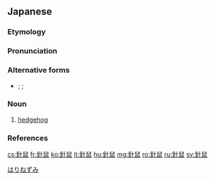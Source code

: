 ==Japanese==

===Etymology===
{{wikipedia|ハリネズミ|lang=ja}}
{{ja-kanjitab|はり|ねずみ|yomi=k}}
{{compound|lang=ja|sort=はりねずみ|針|tr1=[[hari]]|t1=[[needle]]|鼠|tr2=[[nezumi]]|t2=[[mouse]], [[rat]] or the like}}

===Pronunciation===
{{ja-pron|はりねずみ|acc=3|acc_ref=NHK,DJR|y=k}}

===Alternative forms===
* {{ja-l|蝟}}; {{ja-l|猬}}; {{ja-l|彙}}

===Noun===
{{ja-noun|はりねずみ|ハリネズミ}}

# [[hedgehog]]

===References===
<references/>

[[Category:ja:Erinaceids|はりねずみ]]

[[cs:針鼠]]
[[fr:針鼠]]
[[ko:針鼠]]
[[lt:針鼠]]
[[hu:針鼠]]
[[mg:針鼠]]
[[ro:針鼠]]
[[ru:針鼠]]
[[sv:針鼠]]